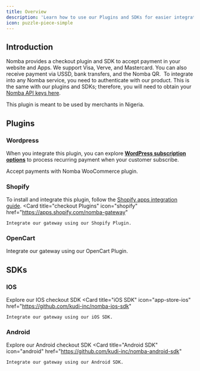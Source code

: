 ```yaml
---
title: Overview
description: 'Learn how to use our Plugins and SDKs for easier integration'
icon: puzzle-piece-simple
---
```


## Introduction

Nomba provides a checkout plugin and SDK to accept payment in your website and Apps. We support Visa, Verve, and Mastercard. You can also receive payment via USSD, bank transfers, and the Nomba QR. 
To integrate into any Nomba service, you need to authenticate with our product. This is the same with our plugins and SDKs; therefore, you will need to obtain your [Nomba API keys here](/getting-started/dashboard-setup#get-your-api-key).

<Note>
  This plugin is meant to be used by merchants in Nigeria.
</Note>

## Plugins

### Wordpress

When you integrate this plugin, you can explore [**WordPress subscription options**](https://woocommerce.com/products/woocommerce-subscriptions/) to process recurring payment when your customer subscribe.

<CardGroup cols={2}>
  <Card
    title="Nomba WooCommerce"
    icon="wordpress-simple"
    href="https://wordpress.org/plugins/wc-nomba-gateway/#installation"
  >
    Accept payments with Nomba WooCommerce plugin.
  </Card>
</CardGroup>

### Shopify
To install and integrate this plugin, follow the [Shopify apps integration guide](https://shopify.dev/docs/apps/build/payments/onboard-a-merchant-payments-extension).
<CardGroup cols={2}>
  <Card
    title="checkout Plugins"
    icon="shopify"
    href="https://apps.shopify.com/nomba-gateway"
  >
    Integrate our gateway using our Shopify Plugin.
  </Card>
</CardGroup>

### OpenCart
<CardGroup cols={2}>
  <Card
    title="OpenCart Plugins"
    icon="opencart"
    href="https://www.opencart.com/index.php?route=marketplace/extension/info&extension_id=46842&filter_search=nomba&filter_category_id=3&filter_license=0"
  >
    Integrate our gateway using our OpenCart Plugin.
  </Card>
</CardGroup>

## SDKs

### IOS 
Explore our IOS checkout SDK 
<CardGroup cols={2}>
  <Card
    title="iOS SDK"
    icon="app-store-ios"
    href="https://github.com/kudi-inc/nomba-ios-sdk"
  >
    Integrate our gateway using our iOS SDK.
  </Card>
</CardGroup>

### Android
Explore our Android checkout SDK
<CardGroup cols={2}>
  <Card
    title="Android SDK"
    icon="android"
    href="https://github.com/kudi-inc/nomba-android-sdk"
  >
    Integrate our gateway using our Android SDK.
  </Card>
</CardGroup>